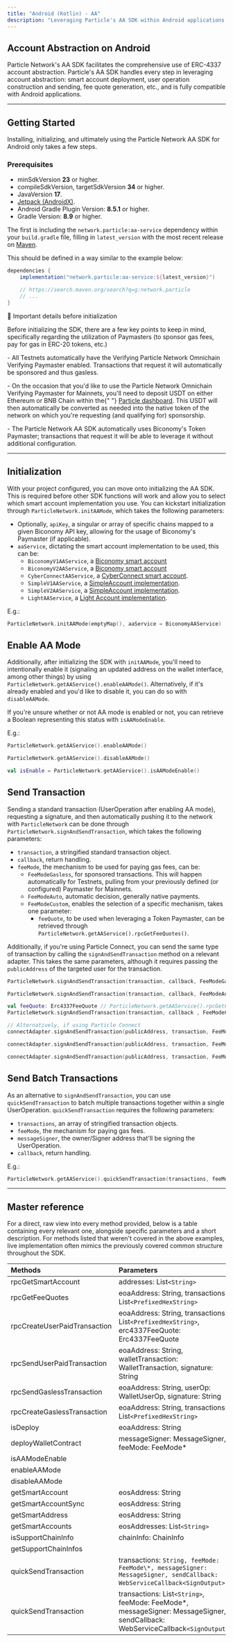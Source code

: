 ```yaml
---
title: "Android (Kotlin) - AA"
description: "Leveraging Particle's AA SDK within Android applications."
---
```


## Account Abstraction on Android

Particle Network's AA SDK facilitates the comprehensive use of ERC-4337 account abstraction. Particle's AA SDK handles every step in leveraging account abstraction: smart account deployment, user operation construction and sending, fee quote generation, etc., and is fully compatible with Android applications.

---

## Getting Started

Installing, initializing, and ultimately using the Particle Network AA SDK for Android only takes a few steps.

### Prerequisites

- minSdkVersion **23** or higher.
- compileSdkVersion, targetSdkVersion **34** or higher.
- JavaVersion **17**.
- [Jetpack (AndroidX)](https://developer.android.com/jetpack/androidx/migrate?authuser=0).
- Android Gradle Plugin Version: **8.5.1** or higher.
- Gradle Version: **8.9** or higher.

The first is including the `network.particle:aa-service` dependency within your `build.gradle` file, filling in `latest_version` with the most recent release on [Maven](https://central.sonatype.com/artifact/network.particle/aa-service/overview).

This should be defined in a way similar to the example below:

```groovy build.gradle
dependencies {
    implementation("network.particle:aa-service:${latest_version}")

    // https://search.maven.org/search?q=g:network.particle
    // ...
}
```

<Note>
  <p>📘 Important details before initialization</p>
  <p></p>
  <p>
    Before initializing the SDK, there are a few key points to keep in mind,
    specifically regarding the utilization of Paymasters (to sponsor gas fees,
    pay for gas in ERC-20 tokens, etc.)
  </p>
  <p></p>
  <p>
    - All Testnets automatically have the Verifying Particle Network Omnichain
    Verifying Paymaster enabled. Transactions that request it will automatically
    be sponsored and thus gasless.
  </p>
  <p>
    - On the occasion that you'd like to use the Particle Network Omnichain
    Verifying Paymaster for Mainnets, you'll need to deposit USDT on either
    Ethereum or BNB Chain within the{" "}
    <a href="https://dashboard.particle.network">Particle dashboard</a>. This
    USDT will then automatically be converted as needed into the native token of
    the network on which you're requesting (and qualifying for) sponsorship.
  </p>
  <p>
    - The Particle Network AA SDK automatically uses Biconomy's Token Paymaster;
    transactions that request it will be able to leverage it without additional
    configuration.
  </p>
</Note>

---

## Initialization

With your project configured, you can move onto initializing the AA SDK. This is required before other SDK functions will work and allow you to select which smart account implementation you use. You can kickstart initialization through `ParticleNetwork.initAAMode`, which takes the following parameters:

- Optionally, `apiKey`, a singular or array of specific chains mapped to a given Biconomy API key, allowing for the usage of Biconomy's Paymaster (if applicable).
- `aaService`, dictating the smart account implementation to be used, this can be:
  - `BiconomyV1AAService`, a [Biconomy smart account](https://www.biconomy.io/smart-accounts)
  - `BiconomyV2AAService`, a [Biconomy smart account](https://www.biconomy.io/smart-accounts)
  - `CyberConnectAAService`, a [CyberConnect smart account](https://wallet.cyber.co/).
  - `SimpleV1AAService`, a [SimpleAccount implementation](https://github.com/eth-infinitism/account-abstraction/blob/develop/contracts/samples/SimpleAccount.sol).
  - `SimpleV2AAService`, a [SimpleAccount implementation](https://github.com/eth-infinitism/account-abstraction/blob/develop/contracts/samples/SimpleAccount.sol).
  - `LightAAService`, a [Light Account implementation](https://accountkit.alchemy.com/packages/aa-accounts/light-account/).

E.g.:

```kotlin Kotlin
ParticleNetwork.initAAMode(emptyMap(), aaService = BiconomyAAService)
```

## Enable AA Mode

Additionally, after initializing the SDK with `initAAMode`, you'll need to intentionally enable it (signaling an updated address on the wallet interface, among other things) by using `ParticleNetwork.getAAService().enableAAMode()`. Alternatively, if it's already enabled and you'd like to disable it, you can do so with `disableAAMode`.

If you're unsure whether or not AA mode is enabled or not, you can retrieve a Boolean representing this status with `isAAModeEnable`.

E.g.:

```kotlin Kotlin
ParticleNetwork.getAAService().enableAAMode()

ParticleNetwork.getAAService().disableAAMode()

val isEnable = ParticleNetwork.getAAService().isAAModeEnable()
```

## Send Transaction

Sending a standard transaction (UserOperation after enabling AA mode), requesting a signature, and then automatically pushing it to the network with `ParticleNetwork` can be done through `ParticleNetwork.signAndSendTransaction`, which takes the following parameters:

- `transaction`, a stringified standard transaction object.
- `callback`, return handling.
- `feeMode`, the mechanism to be used for paying gas fees, can be:
  - `FeeModeGasless`, for sponsored transactions. This will happen automatically for Testnets, pulling from your previously defined (or configured) Paymaster for Mainnets.
  - `FeeModeAuto`, automatic decision, generally native payments.
  - `FeeModeCustom`, enables the selection of a specific mechanism, takes one parameter:
    - `feeQuote`, to be used when leveraging a Token Paymaster, can be retrieved through `ParticleNetwork.getAAService().rpcGetFeeQuotes()`.

Additionally, if you're using Particle Connect, you can send the same type of transaction by calling the `signAndSendTransaction` method on a relevant adapter. This takes the same parameters, although it requires passing the `publicAddress` of the targeted user for the transaction.

```kotlin Kotlin
ParticleNetwork.signAndSendTransaction(transaction, callback, FeeModeGasless())

ParticleNetwork.signAndSendTransaction(transaction, callback, FeeModeAuto())

val feeQuote: Erc4337FeeQuote // ParticleNetwork.getAAService().rpcGetFeeQuotes()
ParticleNetwork.signAndSendTransaction(transaction, callback , FeeModeCustom(feeQuote))

// Alternatively, if using Particle Connect
connectAdapter.signAndSendTransaction(publicAddress, transaction, FeeModeGasless(), callback)

connectAdapter.signAndSendTransaction(publicAddress, transaction, FeeModeAuto(), callback)

connectAdapter.signAndSendTransaction(publicAddress, transaction, FeeModeCustom(feeQuote), callback)
```

## Send Batch Transactions

As an alternative to `signAndSendTransaction`, you can use `quickSendTransaction` to batch multiple transactions together within a single UserOperation. `quickSendTransaction` requires the following parameters:

- `transactions`, an array of stringified transaction objects.
- `feeMode`, the mechanism for paying gas fees.
- `messageSigner`, the owner/Signer address that'll be signing the UserOperation.
- `callback`, return handling.

E.g.:

```kotlin Kotlin
ParticleNetwork.getAAService().quickSendTransaction(transactions, feeMode, messageSigner, callback)
```

---

## Master reference

For a direct, raw view into every method provided, below is a table containing every relevant one, alongside specific parameters and a short description. For methods listed that weren't covered in the above examples, live implementation often mimics the previously covered common structure throughout the SDK.

| Methods                      | Parameters                                                                                                                       |
| :--------------------------- | :------------------------------------------------------------------------------------------------------------------------------- |
| rpcGetSmartAccount           | addresses: List`<String>`                                                                                                        |
| rpcGetFeeQuotes              | eoaAddress: String, transactions: List`<PrefixedHexString>`                                                                      |
| rpcCreateUserPaidTransaction | eoaAddress: String, transactions: List`<PrefixedHexString>`, erc4337FeeQuote: Erc4337FeeQuote                                    |
| rpcSendUserPaidTransaction   | eoaAddress: String, walletTransaction: WalletTransaction, signature: String                                                      |
| rpcSendGaslessTransaction    | eoaAddress: String, userOp: WalletUserOp, signature: String                                                                      |
| rpcCreateGaslessTransaction  | eoaAddress: String, transactions: List`<PrefixedHexString>`                                                                      |
| isDeploy                     | eoaAddress: String                                                                                                               |
| deployWalletContract         | messageSigner: MessageSigner, feeMode: FeeMode\*                                                                                 |
| isAAModeEnable               |                                                                                                                                  |
| enableAAMode                 |                                                                                                                                  |
| disableAAMode                |                                                                                                                                  |
| getSmartAccount              | eosAddress: String                                                                                                               |
| getSmartAccountSync          | eosAddress: String                                                                                                               |
| getSmartAddress              | eosAddress: String                                                                                                               |
| getSmartAccounts             | eosAddresses: List`<String> `                                                                                                    |
| isSupportChainInfo           | chainInfo: ChainInfo                                                                                                             |
| getSupportChainInfos         |                                                                                                                                  |
| quickSendTransaction         | transactions: `String, feeMode: FeeMode\*, messageSigner: MessageSigner, sendCallback: WebServiceCallback<SignOutput>`\*         |
| quickSendTransaction         | transactions: List`<String>`, feeMode: FeeMode\*, messageSigner: MessageSigner, sendCallback: WebServiceCallback`<SignOutput>`\* |
